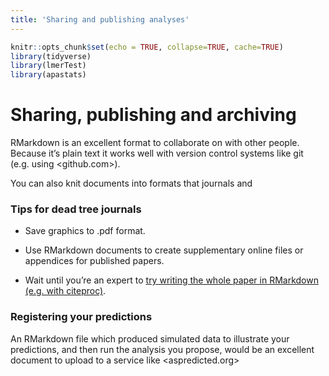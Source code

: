 ```yaml
---
title: 'Sharing and publishing analyses'
---
```


```r
knitr::opts_chunk$set(echo = TRUE, collapse=TRUE, cache=TRUE)
library(tidyverse)
library(lmerTest)
library(apastats)
```



# Sharing, publishing and archiving {#sharing-and-publication}


RMarkdown is an excellent format to collaborate on with other people. Because it's plain text it works well with version control systems like git (e.g. using <github.com>).

You can also knit documents into formats that journals and 




### Tips for dead tree journals {- #publication}


- Save graphics to .pdf format. 

- Use RMarkdown documents to create supplementary online files or appendices for published papers. 

- Wait until you're an expert to [try writing the whole paper in RMarkdown (e.g. with citeproc)](https://kieranhealy.org/blog/archives/2014/01/23/plain-text/).



### Registering your predictions {- #register-predictions}

An RMarkdown file which produced simulated data to illustrate your predictions, and then run the analysis you propose, would be an excellent document to upload to a service like <aspredicted.org>





